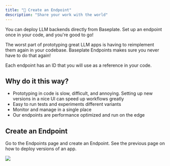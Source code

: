 ```yaml
---
title: "🚀 Create an Endpoint"
description: "Share your work with the world"
---
```


<Tip>
  You can deploy LLM backends directly from Baseplate. Set up an endpoint once
  in your code, and you're good to go!
</Tip>

The worst part of prototyping great LLM apps is having to reimplement them again
in your codebase. Baseplate Endpoints makes sure you never have to do that
again!

Each endpoint has an ID that you will use as a reference in your code.

## Why do it this way?

- Prototyping in code is slow, difficult, and annoying. Setting up new versions
  in a nice UI can speed up workflows greatly
- Easy to run tests and experiments different variants
- Monitor and manage in a single place
- Our endpoints are performance optimized and run on the edge

## Create an Endpoint

Go to the Endpoints page and create an Endpoint. See the <Link href="/getting-started/creating-apps">previous page</Link> on how to deploy versions of an app.

<Frame caption="Endpoints take your prototyped LLM and creates a ready to use API!">
  <img src="/images/create-an-endpoint.png" />
</Frame>

